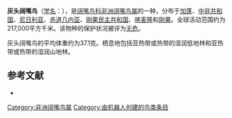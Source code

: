 {{noteTA
|G1=unit
}}
{{Speciesbox
| name = 灰头阔嘴鸟
| image = SmithornisSharpeiKeulemans.jpg
| status = LC | status_system = IUCN3.1
| genus = Smithornis
| species = sharpei
| authority = {{link-en|博伊德·亚历山大|Boyd Alexander|Alexander}}, 1903
| range_map = 
}}

'''灰头阔嘴鸟'''（[[学名|学名]]：{{lang|la|''Smithornis sharpei''}}），是[[阔嘴鸟科|阔嘴鸟科]][[非洲阔嘴鸟属|非洲阔嘴鸟属]]的一种，分布于[[加蓬|加蓬]]、[[中非共和国|中非共和国]]、[[尼日利亚|尼日利亚]]、[[赤道几内亚|赤道几内亚]]、[[刚果民主共和国|刚果民主共和国]]、[[喀麦隆|喀麦隆]]和[[刚果|刚果]]。全球活动范围约为217,000平方千米。该物种的保护状况被评为[[无危|无危]]。

灰头阔嘴鸟的平均体重约为37.1克。栖息地包括亚热带或热带的湿润低地林和亚热带或热带的湿润山地林。

== 参考文献 ==
{{commons category|Smithornis sharpei}}
*{{cite web|url=http://www.birdlife.org/datazone/speciesfactsheet.php?id=4026&m=0|title=Smithornis sharpei|publisher=[[国际鸟盟|BirdLife.org]]|accessdate=2011-06-27|archive-date=2016-03-04|archive-url=https://web.archive.org/web/20160304232617/http://www.birdlife.org/datazone/speciesfactsheet.php?id=4026&m=0|dead-url=no}}
{{Taxonbar|from=Q902116}}

[[Category:非洲阔嘴鸟属|Category:非洲阔嘴鸟属]]
[[Category:由机器人创建的鸟类条目|Category:由机器人创建的鸟类条目]]